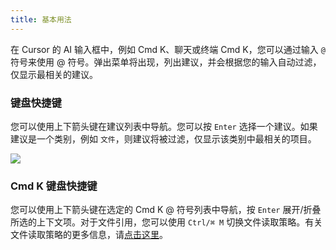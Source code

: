 ---
title: 基本用法
---

在 Cursor 的 AI 输入框中，例如 Cmd K、聊天或终端 Cmd K，您可以通过输入 `@` 符号来使用 @ 符号。弹出菜单将出现，列出建议，并会根据您的输入自动过滤，仅显示最相关的建议。

### 键盘快捷键

您可以使用上下箭头键在建议列表中导航。您可以按 `Enter` 选择一个建议。如果建议是一个类别，例如 `文件`，则建议将被过滤，仅显示该类别中最相关的项目。

<Frame>
  <img src="/images/context/@-symbols-basics.png" />
</Frame>

### Cmd K 键盘快捷键

您可以使用上下箭头键在选定的 Cmd K @ 符号列表中导航，按 `Enter` 展开/折叠所选的上下文项。对于文件引用，您可以使用 `Ctrl/⌘ M` 切换文件读取策略。有关文件读取策略的更多信息，请[点击这里](/context/@-symbols/@-files#cmd-k-chunking-strategy)。
